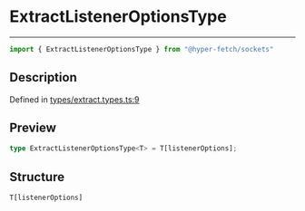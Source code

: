 

# ExtractListenerOptionsType

<div class="api-docs__separator" data-reactroot="">

---

</div><div class="api-docs__import" data-reactroot="">

```ts
import { ExtractListenerOptionsType } from "@hyper-fetch/sockets"
```

</div><div class="api-docs__section">

## Description

</div><div class="api-docs__description"><span class="api-docs__do-not-parse">



</span></div><p class="api-docs__definition">

Defined in [types/extract.types.ts:9](https://github.com/BetterTyped/hyper-fetch/blob/993719ed/packages/sockets/src/types/extract.types.ts#L9)

</p><div class="api-docs__section">

## Preview

</div><div class="api-docs__preview type single">

```ts
type ExtractListenerOptionsType<T> = T[listenerOptions];
```

</div><div class="api-docs__section">

## Structure

</div><div class="api-docs__returns">

```ts
T[listenerOptions]
```

</div>